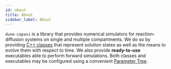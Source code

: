 ```yaml
---
id: about
title: About
sidebar_label: About
---
```


`dune-copasi` is a library that provides numerical simulators for
reaction-diffusion systems on single and multiple compartments. We do so by
providing [C++ classes](api.md) that represent solution states as well as the
means to evolve them with respect to time. We also provide **ready-to-use**
executables able to perform forward simulations. Both classes and executables
may be configured using a convenient [Parameter Tree](param_tree.md).
